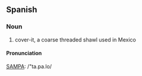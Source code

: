 ==Spanish==

===Noun===
{{infl|es|noun}}

# cover-it, a coarse threaded shawl used in Mexico

====Pronunciation====
[[w:SAMPA|SAMPA]]: /"ta.pa.lo/